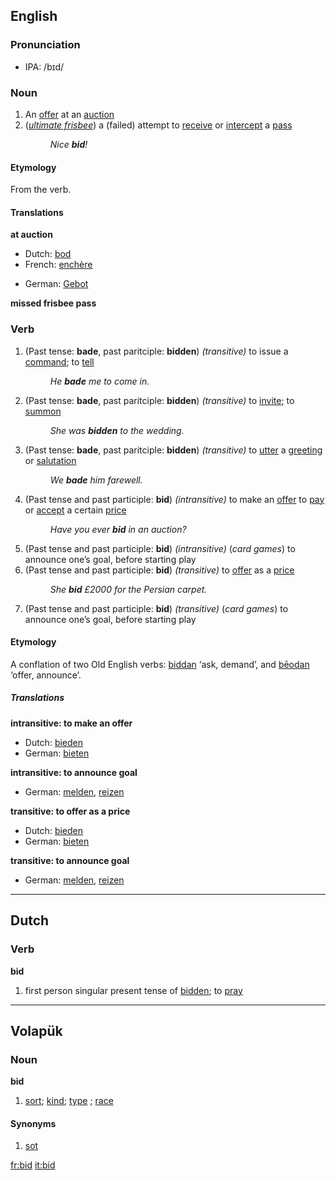 ==English==

===Pronunciation===
*IPA: /bɪd/

===Noun===
{{en-noun|bid|bids}}
# An [[offer]] at an [[auction]]
# (''[[ultimate frisbee]]'') a (failed) attempt to [[receive]] or [[intercept]] a [[pass]]
#:''Nice '''bid'''!''

====Etymology====
From the verb.

====Translations====
'''at auction'''
{{top}}
*Dutch: [[bod]] {{n}}
*French: [[enchère]] {{f}}
{{mid}}
*German: [[Gebot]] {{n}}
{{bottom}}

'''missed frisbee pass'''
{{top}}
{{mid}}
{{bottom}}

===Verb===
{{irregverb|'''to bid'''|'''[[bids]]'''|Depending on meaning, either '''bid '''or''' [[bade]]'''|Depending on meaning, either '''bid '''or''' [[bidden]]'''|'''[[bidding]]'''}}
#(Past tense: '''bade''', past paritciple: '''bidden''') ''(transitive)'' to issue a [[command]]; to [[tell]]
#:''He '''bade''' me to come in.''
#(Past tense: '''bade''', past paritciple: '''bidden''') ''(transitive)'' to [[invite]]; to [[summon]]
#:''She was '''bidden''' to the wedding.''
#(Past tense: '''bade''', past paritciple: '''bidden''') ''(transitive)'' to [[utter]] a [[greeting]] or [[salutation]]
#:''We '''bade''' him farewell.''
#(Past tense and past participle: '''bid''') ''(intransitive)'' to make an [[offer]] to [[pay]] or [[accept]] a certain [[price]]
#:''Have you ever '''bid''' in an auction?''
#(Past tense and past participle: '''bid''') ''(intransitive)'' (''card games'') to announce one’s goal, before starting play
#(Past tense and past participle: '''bid''') ''(transitive)''  to [[offer]] as a [[price]]
#:''She '''bid''' £2000 for the Persian carpet.''
#(Past tense and past participle: '''bid''') ''(transitive)''  (''card games'') to announce one’s goal, before starting play

====Etymology====
A conflation of two Old English verbs: [[biddan]] ‘ask, demand’, and [[beodan|bēodan]] ‘offer, announce’.

=====Translations=====
'''intransitive: to make an offer'''
*Dutch: [[bieden]]
*German: [[bieten]]

'''intransitive: to announce goal'''
*German: [[melden]], [[reizen]]

'''transitive: to offer as a price'''
*Dutch: [[bieden]]
*German: [[bieten]]

'''transitive: to announce goal'''
*German: [[melden]], [[reizen]]

----

==Dutch==
===Verb===
'''bid'''
# first person singular present tense of [[bidden]]; to [[pray]]

----
==Volapük==
===Noun===
'''bid'''
#[[sort]]; [[kind]]; [[type]] ; [[race]]
====Synonyms====
#[[sot]]

[[fr:bid]]
[[it:bid]]